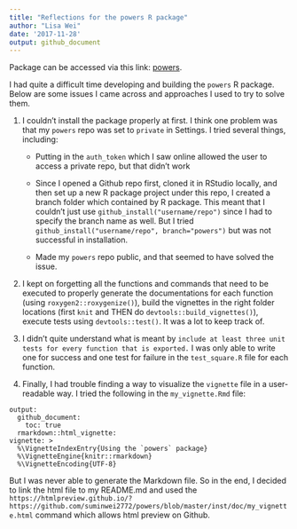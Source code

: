 ```yaml
---
title: "Reflections for the powers R package"
author: "Lisa Wei"
date: '2017-11-28'
output: github_document
---
```


Package can be accessed via this link: [powers](https://github.com/suminwei2772/powers).

I had quite a difficult time developing and building the `powers` R package. Below are some issues I came across and approaches I used to try to solve them.

1. I couldn't install the package properly at first. I think one problem was that my `powers` repo was set to `private` in Settings. I tried several things, including:

	* Putting in the `auth_token` which I saw online allowed the user to access a private repo, but that didn't work 

	* Since I opened a Github repo first, cloned it in RStudio locally, and then set up a new R package project under this repo, I created a branch folder which contained by R package. This meant that I couldn't just use `github_install("username/repo")` since I had to specify the branch name as well. But I tried `github_install("username/repo", branch="powers")` but was not successful in installation.

	* Made my `powers` repo public, and that seemed to have solved the issue.
	
2. I kept on forgetting all the functions and commands that need to be executed to properly generate the documentations for each function (using `roxygen2::roxygenize()`), build the vignettes in the right folder locations (first `knit` and THEN do `devtools::build_vignettes()`), execute tests using `devtools::test()`. It was a lot to keep track of. 

3. I didn't quite understand what is meant by `include at least three unit tests for every function that is exported.` I was only able to write one for success and one test for failure in the `test_square.R` file for each function.

4. Finally, I had trouble finding a way to visualize the `vignette` file in a user-readable way. I tried the following in the `my_vignette.Rmd` file:

```
output:
  github_document:
    toc: true
  rmarkdown::html_vignette:
vignette: >
  %\VignetteIndexEntry{Using the `powers` package}
  %\VignetteEngine{knitr::rmarkdown}
  %\VignetteEncoding{UTF-8}
```


But I was never able to generate the Markdown file. So in the end, I decided to link the html file to my README.md and used the `https://htmlpreview.github.io/?https://github.com/suminwei2772/powers/blob/master/inst/doc/my_vignette.html` command which allows html preview on Github.




